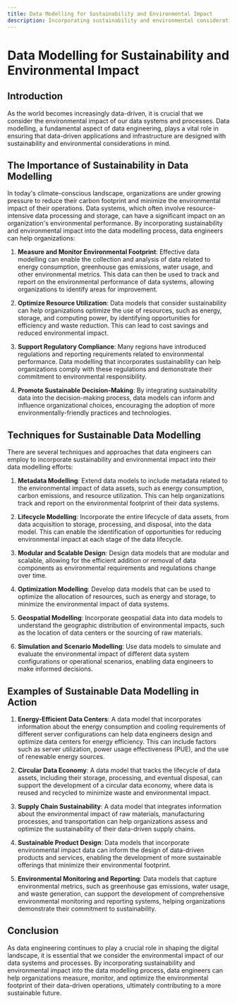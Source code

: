 ```yaml
---
title: Data Modelling for Sustainability and Environmental Impact
description: Incorporating sustainability and environmental considerations into data modelling
---
```


# Data Modelling for Sustainability and Environmental Impact

## Introduction

As the world becomes increasingly data-driven, it is crucial that we consider the environmental impact of our data systems and processes. Data modelling, a fundamental aspect of data engineering, plays a vital role in ensuring that data-driven applications and infrastructure are designed with sustainability and environmental considerations in mind.

## The Importance of Sustainability in Data Modelling

In today's climate-conscious landscape, organizations are under growing pressure to reduce their carbon footprint and minimize the environmental impact of their operations. Data systems, which often involve resource-intensive data processing and storage, can have a significant impact on an organization's environmental performance. By incorporating sustainability and environmental impact into the data modelling process, data engineers can help organizations:

1. **Measure and Monitor Environmental Footprint**: Effective data modelling can enable the collection and analysis of data related to energy consumption, greenhouse gas emissions, water usage, and other environmental metrics. This data can then be used to track and report on the environmental performance of data systems, allowing organizations to identify areas for improvement.

2. **Optimize Resource Utilization**: Data models that consider sustainability can help organizations optimize the use of resources, such as energy, storage, and computing power, by identifying opportunities for efficiency and waste reduction. This can lead to cost savings and reduced environmental impact.

3. **Support Regulatory Compliance**: Many regions have introduced regulations and reporting requirements related to environmental performance. Data modelling that incorporates sustainability can help organizations comply with these regulations and demonstrate their commitment to environmental responsibility.

4. **Promote Sustainable Decision-Making**: By integrating sustainability data into the decision-making process, data models can inform and influence organizational choices, encouraging the adoption of more environmentally-friendly practices and technologies.

## Techniques for Sustainable Data Modelling

There are several techniques and approaches that data engineers can employ to incorporate sustainability and environmental impact into their data modelling efforts:

1. **Metadata Modelling**: Extend data models to include metadata related to the environmental impact of data assets, such as energy consumption, carbon emissions, and resource utilization. This can help organizations track and report on the environmental footprint of their data systems.

2. **Lifecycle Modelling**: Incorporate the entire lifecycle of data assets, from data acquisition to storage, processing, and disposal, into the data model. This can enable the identification of opportunities for reducing environmental impact at each stage of the data lifecycle.

3. **Modular and Scalable Design**: Design data models that are modular and scalable, allowing for the efficient addition or removal of data components as environmental requirements and regulations change over time.

4. **Optimization Modelling**: Develop data models that can be used to optimize the allocation of resources, such as energy and storage, to minimize the environmental impact of data systems.

5. **Geospatial Modelling**: Incorporate geospatial data into data models to understand the geographic distribution of environmental impacts, such as the location of data centers or the sourcing of raw materials.

6. **Simulation and Scenario Modelling**: Use data models to simulate and evaluate the environmental impact of different data system configurations or operational scenarios, enabling data engineers to make informed decisions.

## Examples of Sustainable Data Modelling in Action

1. **Energy-Efficient Data Centers**: A data model that incorporates information about the energy consumption and cooling requirements of different server configurations can help data engineers design and optimize data centers for energy efficiency. This can include factors such as server utilization, power usage effectiveness (PUE), and the use of renewable energy sources.

2. **Circular Data Economy**: A data model that tracks the lifecycle of data assets, including their storage, processing, and eventual disposal, can support the development of a circular data economy, where data is reused and recycled to minimize waste and environmental impact.

3. **Supply Chain Sustainability**: A data model that integrates information about the environmental impact of raw materials, manufacturing processes, and transportation can help organizations assess and optimize the sustainability of their data-driven supply chains.

4. **Sustainable Product Design**: Data models that incorporate environmental impact data can inform the design of data-driven products and services, enabling the development of more sustainable offerings that minimize their environmental footprint.

5. **Environmental Monitoring and Reporting**: Data models that capture environmental metrics, such as greenhouse gas emissions, water usage, and waste generation, can support the development of comprehensive environmental monitoring and reporting systems, helping organizations demonstrate their commitment to sustainability.

## Conclusion

As data engineering continues to play a crucial role in shaping the digital landscape, it is essential that we consider the environmental impact of our data systems and processes. By incorporating sustainability and environmental impact into the data modelling process, data engineers can help organizations measure, monitor, and optimize the environmental footprint of their data-driven operations, ultimately contributing to a more sustainable future.